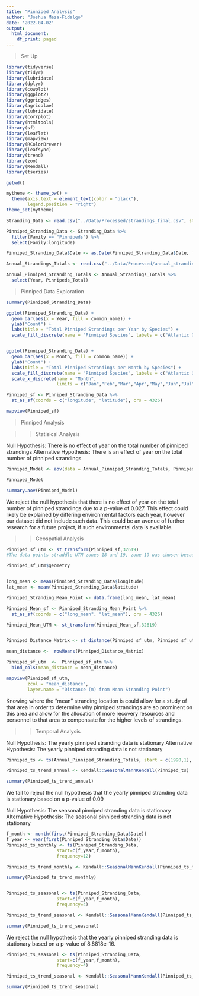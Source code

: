 ```yaml
---
title: "Pinniped Analysis"
author: "Joshua Meza-Fidalgo"
date: '2022-04-02'
output:
  html_document:
    df_print: paged
---
```

>Set Up

```r
library(tidyverse)
library(tidyr)
library(lubridate)
library(dplyr)
library(cowplot)
library(ggplot2)
library(ggridges)
library(agricolae)
library(lubridate)
library(corrplot)
library(htmltools)
library(sf)
library(leaflet)
library(mapview)
library(RColorBrewer)
library(leafsync)
library(trend)
library(zoo)
library(Kendall)
library(tseries)

getwd()

mytheme <- theme_bw() +
  theme(axis.text = element_text(color = "black"), 
        legend.position = "right")
theme_set(mytheme)
```


```r
Stranding_Data <- read.csv("../Data/Processed/strandings_final.csv", stringsAsFactors = TRUE)

Pinniped_Stranding_Data <- Stranding_Data %>%
  filter(Family == "Pinnipeds") %>%
  select(Family:longitude)

Pinniped_Stranding_Data$Date <- as.Date(Pinniped_Stranding_Data$Date, format = "%Y-%m-%d")

Annual_Strandings_Totals <- read.csv("../Data/Processed/annual_strandings_totals.csv", stringsAsFactors = TRUE)

Annual_Pinniped_Stranding_Totals <- Annual_Strandings_Totals %>%
  select(Year, Pinnipeds_Total)
```


>Pinniped Data Exploration

```r
summary(Pinniped_Stranding_Data)

ggplot(Pinniped_Stranding_Data) +
  geom_bar(aes(x = Year, fill = common_name)) +
  ylab("Count") +
  labs(title = "Total Pinniped Strandings per Year by Species") + 
  scale_fill_discrete(name = "Pinniped Species", labels = c("Atlantic Gray Seal", "Harbor Seal", "Harp Seal", "Hooded Seal", "Unidentified Pinniped"))


ggplot(Pinniped_Stranding_Data) +
  geom_bar(aes(x = Month, fill = common_name)) +
  ylab("Count") +
  labs(title = "Total Pinniped Strandings per Month by Species") + 
  scale_fill_discrete(name = "Pinniped Species", labels = c("Atlantic Gray Seal", "Harbor Seal", "Harp Seal", "Hooded Seal", "Unidentified Pinniped")) +
  scale_x_discrete(name = "Month",
                   limits = c("Jan","Feb","Mar","Apr","May","Jun","Jul","Aug","Sep","Oct","Nov","Dec"))
```

```r
Pinniped_sf <- Pinniped_Stranding_Data %>%
  st_as_sf(coords = c("longitude", "latitude"), crs = 4326)

mapview(Pinniped_sf)
```



>Pinniped Analysis


>>Statisical Analysis

Null Hypothesis: There is no effect of year on the total number of pinniped strandings
Alternative Hypothesis: There is an effect of year on the total number of pinniped strandings

```r
Pinniped_Model <- aov(data = Annual_Pinniped_Stranding_Totals, Pinnipeds_Total ~ Year)

Pinniped_Model

summary.aov(Pinniped_Model)
```

We reject the null hypothesis that there is no effect of year on the total number of pinniped strandings due to a p-value of 0.027.  This  effect could likely be explained by differing environmental factors each year, however our dataset did not include such data.  This could be an avenue of further research for a future project, if such environmental data is available.    


>>Geospatial Analysis

```r
Pinniped_sf_utm <- st_transform(Pinniped_sf,32619)
#The data points straddle UTM zones 18 and 19, zone 19 was chosen because that is where the greatest concentration of points seems to be located.

Pinniped_sf_utm$geometry


long_mean <- mean(Pinniped_Stranding_Data$longitude)
lat_mean <- mean(Pinniped_Stranding_Data$latitude)

Pinniped_Stranding_Mean_Point <- data.frame(long_mean, lat_mean)

Pinniped_Mean_sf <- Pinniped_Stranding_Mean_Point %>%
  st_as_sf(coords = c("long_mean", "lat_mean"), crs = 4326)

Pinniped_Mean_UTM <- st_transform(Pinniped_Mean_sf,32619)


Pinniped_Distance_Matrix <- st_distance(Pinniped_sf_utm, Pinniped_sf_utm, pairwise = T)

mean_distance <-  rowMeans(Pinniped_Distance_Matrix)

Pinniped_sf_utm  <-  Pinniped_sf_utm %>% 
  bind_cols(mean_distance = mean_distance)
```

```r
mapview(Pinniped_sf_utm, 
        zcol = "mean_distance",
        layer.name = "Distance (m) from Mean Stranding Point")
```

Knowing where the "mean" stranding location is could allow for a study of that area in order to determine why pinniped strandings are so prominent on this area and allow for the allocation of more recovery resources and personnel to that area to compensate for the higher levels of strandings. 


>>Temporal Analysis

Null Hypothesis: The yearly pinniped stranding data is stationary
Alternative Hypothesis: The yearly pinniped stranding data is not stationary

```r
Pinniped_ts <- ts(Annual_Pinniped_Stranding_Totals, start = c(1990,1), frequency = 1)

Pinniped_ts_trend_annual <- Kendall::SeasonalMannKendall(Pinniped_ts)

summary(Pinniped_ts_trend_annual)
```

We fail to reject the null hypothesis that the yearly pinniped stranding data is stationary based on a p-value of 0.09




Null Hypothesis: The seasonal pinniped stranding data is stationary
Alternative Hypothesis: The seasonal pinniped stranding data is not stationary

```r
f_month <- month(first(Pinniped_Stranding_Data$Date))
f_year <- year(first(Pinniped_Stranding_Data$Date))
Pinniped_ts_monthly <- ts(Pinniped_Stranding_Data,
                   start=c(f_year,f_month),
                   frequency=12) 

Pinniped_ts_trend_monthly <- Kendall::SeasonalMannKendall(Pinniped_ts_monthly)

summary(Pinniped_ts_trend_monthly)


Pinniped_ts_seasonal <- ts(Pinniped_Stranding_Data,
                   start=c(f_year,f_month),
                   frequency=4)

Pinniped_ts_trend_seasonal <- Kendall::SeasonalMannKendall(Pinniped_ts_seasonal)

summary(Pinniped_ts_trend_seasonal)
```

We reject the null hypothesis that the yearly pinniped stranding data is stationary based on a p-value of 8.8818e-16.



```r
Pinniped_ts_seasonal <- ts(Pinniped_Stranding_Data,
                   start=c(f_year,f_month),
                   frequency=4)

Pinniped_ts_trend_seasonal <- Kendall::SeasonalMannKendall(Pinniped_ts_seasonal)

summary(Pinniped_ts_trend_seasonal)
```
